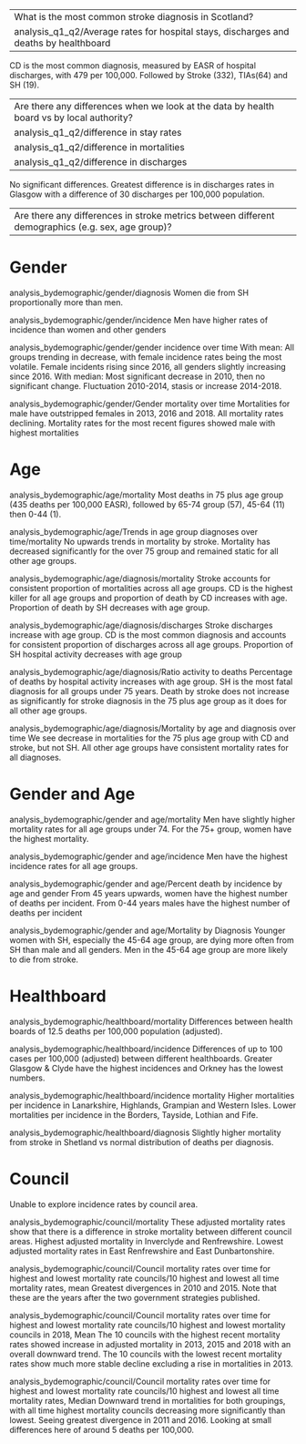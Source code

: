 ----
What is the most common stroke diagnosis in Scotland?
analysis_q1_q2/Average rates for hospital stays, discharges and deaths by healthboard 
----

CD is the most common diagnosis, measured by EASR of hospital discharges, with 479 per 100,000. Followed by Stroke (332), TIAs(64) and SH (19).

----
Are there any differences when we look at the data by health board vs by local authority?
analysis_q1_q2/difference in stay rates
analysis_q1_q2/difference in mortalities
analysis_q1_q2/difference in discharges
----

No significant differences. Greatest difference is in discharges rates in Glasgow with a difference of 30 discharges per 100,000 population.

----
Are there any differences in stroke metrics between different demographics (e.g. sex, age group)?
----

# Gender
analysis_bydemographic/gender/diagnosis
  Women die from SH proportionally more than men.
  
analysis_bydemographic/gender/incidence
  Men have higher rates of incidence than women and other genders
  
analysis_bydemographic/gender/gender incidence over time
With mean:
  All groups trending in decrease, with female incidence rates being the most volatile.
  Female incidents rising since 2016, all genders slightly increasing since 2016.
With median: 
  Most significant decrease in 2010, then no significant change. 
  Fluctuation 2010-2014, stasis or increase 2014-2018.
  
analysis_bydemographic/gender/Gender mortality over time
  Mortalities for male have outstripped females in 2013, 2016 and 2018.
  All mortality rates declining.
  Mortality rates for the most recent figures showed male with highest mortalities
  
# Age

analysis_bydemographic/age/mortality
  Most deaths in 75 plus age group (435 deaths per 100,000 EASR), followed by 65-74 group (57), 45-64 (11) then 0-44 (1).
  
analysis_bydemographic/age/Trends in age group diagnoses over time/mortality
  No upwards trends in mortality by stroke.
  Mortality has decreased significantly for the over 75 group and remained static for all other age groups.
  
analysis_bydemographic/age/diagnosis/mortality
  Stroke accounts for consistent proportion of mortalities across all age groups.
  CD is the highest killer for all age groups and proportion of death by CD increases with age.
  Proportion of death by SH decreases with age group.
  
analysis_bydemographic/age/diagnosis/discharges
  Stroke discharges increase with age group.
  CD is the most common diagnosis and accounts for consistent proportion of discharges across all age groups.
  Proportion of SH hospital activity decreases with age group
  
analysis_bydemographic/age/diagnosis/Ratio activity to deaths
  Percentage of deaths by hospital activity increases with age group.
  SH is the most fatal diagnosis for all groups under 75 years.
  Death by stroke does not increase as significantly for stroke diagnosis in the 75 plus age group as it does for all other age groups.
  
analysis_bydemographic/age/diagnosis/Mortality by age and diagnosis over time
  We see decrease in mortalities for the 75 plus age group with CD and stroke, but not SH.     All other age groups have consistent mortality rates for all diagnoses.
  
# Gender and Age

analysis_bydemographic/gender and age/mortality
  Men have slightly higher mortality rates for all age groups under 74.
  For the 75+ group, women have the highest mortality.

analysis_bydemographic/gender and age/incidence
  Men have the highest incidence rates for all age groups.
  
analysis_bydemographic/gender and age/Percent death by incidence by age and gender
  From 45 years upwards, women have the highest number of deaths per incident. 
  From 0-44 years males have the highest number of deaths per incident
  
analysis_bydemographic/gender and age/Mortality by Diagnosis
  Younger women with SH, especially the 45-64 age group, are dying more often from SH than male and all genders.
  Men in the 45-64 age group are more likely to die from stroke.
  
# Healthboard

analysis_bydemographic/healthboard/mortality
  Differences between health boards of 12.5 deaths per 100,000 population (adjusted).

analysis_bydemographic/healthboard/incidence
  Differences of up to 100 cases per 100,000 (adjusted) between different healthboards.
  Greater Glasgow & Clyde have the highest incidences and Orkney has the lowest numbers.

analysis_bydemographic/healthboard/incidence mortality
  Higher mortalities per incidence in Lanarkshire, Highlands, Grampian and Western Isles.
  Lower mortalities per incidence in the Borders, Tayside, Lothian and Fife.

analysis_bydemographic/healthboard/diagnosis
  Slightly higher mortality from stroke in Shetland vs normal distribution of deaths per diagnosis.

# Council

Unable to explore incidence rates by council area.

analysis_bydemographic/council/mortality
  These adjusted mortality rates show that there is a difference in stroke mortality between different council areas. 
  Highest adjusted mortality in Inverclyde and Renfrewshire.
  Lowest adjusted mortality rates in East Renfrewshire and East Dunbartonshire.

analysis_bydemographic/council/Council mortality rates over time for highest and lowest mortality rate councils/10 highest and lowest all time mortality rates, mean
  Greatest divergences in 2010 and 2015.
  Note that these are the years after the two government strategies published.
  
analysis_bydemographic/council/Council mortality rates over time for highest and lowest mortality rate councils/10 highest and lowest mortality councils in 2018, Mean 
  The 10 councils with the highest recent mortality rates showed increase in adjusted mortality in 2013, 2015 and 2018 with an overall downward trend.
  The 10 councils with the lowest recent mortality rates show much more stable decline excluding a rise in mortalities in 2013.
  
analysis_bydemographic/council/Council mortality rates over time for highest and lowest mortality rate councils/10 highest and lowest all time mortality rates, Median
  Downward trend in mortalities for both groupings, with all time highest mortality councils decreasing more significantly than lowest.
  Seeing greatest divergence in 2011 and 2016.
  Looking at small differences here of around 5 deaths per 100,000.

  
  
  
  